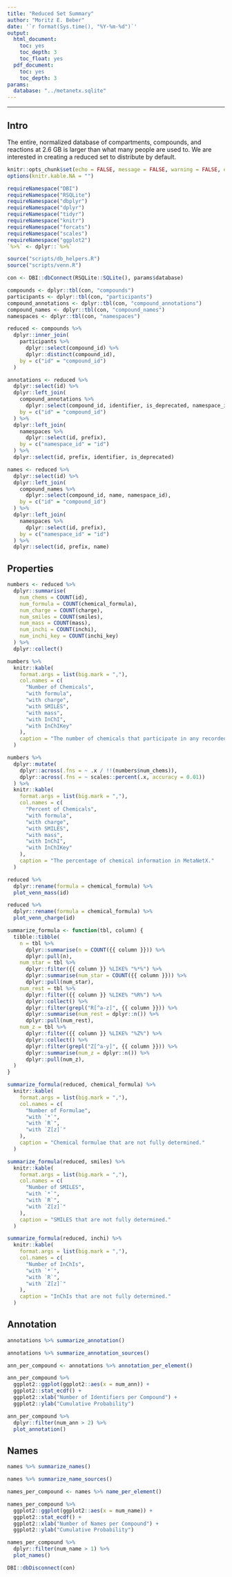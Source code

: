 ```yaml
---
title: "Reduced Set Summary"
author: "Moritz E. Beber"
date: '`r format(Sys.time(), "%Y-%m-%d")`'
output:
  html_document:
    toc: yes
    toc_depth: 3
    toc_float: yes
  pdf_document:
    toc: yes
    toc_depth: 3
params:
  database: "../metanetx.sqlite"
---
```


___

## Intro

The entire, normalized database of compartments, compounds, and reactions at 2.6 GB is larger than what many people are used to. We are interested in creating a reduced set to distribute by default.

```r
knitr::opts_chunk$set(echo = FALSE, message = FALSE, warning = FALSE, error = FALSE)
options(knitr.kable.NA = "")
```

```r
requireNamespace("DBI")
requireNamespace("RSQLite")
requireNamespace("dbplyr")
requireNamespace("dplyr")
requireNamespace("tidyr")
requireNamespace("knitr")
requireNamespace("forcats")
requireNamespace("scales")
requireNamespace("ggplot2")
`%>%` <- dplyr::`%>%`
```

```r
source("scripts/db_helpers.R")
source("scripts/venn.R")
```

```r
con <- DBI::dbConnect(RSQLite::SQLite(), params$database)
```

```r
compounds <- dplyr::tbl(con, "compounds")
participants <- dplyr::tbl(con, "participants")
compound_annotations <- dplyr::tbl(con, "compound_annotations")
compound_names <- dplyr::tbl(con, "compound_names")
namespaces <- dplyr::tbl(con, "namespaces")
```

```r
reduced <- compounds %>%
  dplyr::inner_join(
    participants %>%
      dplyr::select(compound_id) %>%
      dplyr::distinct(compound_id),
    by = c("id" = "compound_id")
  )
```

```r
annotations <- reduced %>%
  dplyr::select(id) %>%
  dplyr::left_join(
    compound_annotations %>%
      dplyr::select(compound_id, identifier, is_deprecated, namespace_id),
    by = c("id" = "compound_id")
  ) %>%
  dplyr::left_join(
    namespaces %>%
      dplyr::select(id, prefix),
    by = c("namespace_id" = "id")
  ) %>%
  dplyr::select(id, prefix, identifier, is_deprecated)
```

```r
names <- reduced %>%
  dplyr::select(id) %>%
  dplyr::left_join(
    compound_names %>%
      dplyr::select(compound_id, name, namespace_id),
    by = c("id" = "compound_id")
  ) %>%
  dplyr::left_join(
    namespaces %>%
      dplyr::select(id, prefix),
    by = c("namespace_id" = "id")
  ) %>%
  dplyr::select(id, prefix, name)
```

## Properties

```r
numbers <- reduced %>%
  dplyr::summarise(
    num_chems = COUNT(id),
    num_formula = COUNT(chemical_formula),
    num_charge = COUNT(charge),
    num_smiles = COUNT(smiles),
    num_mass = COUNT(mass),
    num_inchi = COUNT(inchi),
    num_inchi_key = COUNT(inchi_key)
  ) %>%
  dplyr::collect()
```


```r
numbers %>%
  knitr::kable(
    format.args = list(big.mark = ","),
    col.names = c(
      "Number of Chemicals",
      "with formula",
      "with charge",
      "with SMILES",
      "with mass",
      "with InChI",
      "with InChIKey"
    ),
    caption = "The number of chemicals that participate in any recorded reaction and their properties."
  )
```

```r
numbers %>%
  dplyr::mutate(
    dplyr::across(.fns = ~ .x / !!(numbers$num_chems)),
    dplyr::across(.fns = ~ scales::percent(.x, accuracy = 0.01))
  ) %>%
  knitr::kable(
    format.args = list(big.mark = ","),
    col.names = c(
      "Percent of Chemicals",
      "with formula",
      "with charge",
      "with SMILES",
      "with mass",
      "with InChI",
      "with InChIKey"
    ),
    caption = "The percentage of chemical information in MetaNetX."
  )
```

```r
reduced %>%
  dplyr::rename(formula = chemical_formula) %>%
  plot_venn_mass(id)
```

```r
reduced %>%
  dplyr::rename(formula = chemical_formula) %>%
  plot_venn_charge(id)
```

```r
summarize_formula <- function(tbl, column) {
  tibble::tibble(
    n = tbl %>%
      dplyr::summarise(n = COUNT({{ column }})) %>%
      dplyr::pull(n),
    num_star = tbl %>%
      dplyr::filter({{ column }} %LIKE% "%*%") %>%
      dplyr::summarise(num_star = COUNT({{ column }})) %>%
      dplyr::pull(num_star),
    num_rest = tbl %>%
      dplyr::filter({{ column }} %LIKE% "%R%") %>%
      dplyr::collect() %>%
      dplyr::filter(grepl("R[^a-z]", {{ column }})) %>%
      dplyr::summarise(num_rest = dplyr::n()) %>%
      dplyr::pull(num_rest),
    num_z = tbl %>%
      dplyr::filter({{ column }} %LIKE% "%Z%") %>%
      dplyr::collect() %>%
      dplyr::filter(grepl("Z[^a-y]", {{ column }})) %>%
      dplyr::summarise(num_z = dplyr::n()) %>%
      dplyr::pull(num_z),
  )
}
```

```r
summarize_formula(reduced, chemical_formula) %>%
  knitr::kable(
    format.args = list(big.mark = ","),
    col.names = c(
      "Number of Formulae",
      "with `*`",
      "with `R`",
      "with `Z[z]`"
    ),
    caption = "Chemical formulae that are not fully determined."
  )
```

```r
summarize_formula(reduced, smiles) %>%
  knitr::kable(
    format.args = list(big.mark = ","),
    col.names = c(
      "Number of SMILES",
      "with `*`",
      "with `R`",
      "with `Z[z]`"
    ),
    caption = "SMILES that are not fully determined."
  )
```

```r
summarize_formula(reduced, inchi) %>%
  knitr::kable(
    format.args = list(big.mark = ","),
    col.names = c(
      "Number of InChIs",
      "with `*`",
      "with `R`",
      "with `Z[z]`"
    ),
    caption = "InChIs that are not fully determined."
  )
```

## Annotation

```r
annotations %>% summarize_annotation()
```

```r
annotations %>% summarize_annotation_sources()
```

```r
ann_per_compound <- annotations %>% annotation_per_element()
```

```r
ann_per_compound %>%
  ggplot2::ggplot(ggplot2::aes(x = num_ann)) +
  ggplot2::stat_ecdf() +
  ggplot2::xlab("Number of Identifiers per Compound") +
  ggplot2::ylab("Cumulative Probability")
```

```r
ann_per_compound %>%
  dplyr::filter(num_ann > 2) %>%
  plot_annotation()
```

## Names

```r
names %>% summarize_names()
```

```r
names %>% summarize_name_sources()
```

```r
names_per_compound <- names %>% name_per_element()
```

```r
names_per_compound %>%
  ggplot2::ggplot(ggplot2::aes(x = num_name)) +
  ggplot2::stat_ecdf() +
  ggplot2::xlab("Number of Names per Compound") +
  ggplot2::ylab("Cumulative Probability")
```

```r
names_per_compound %>%
  dplyr::filter(num_name > 1) %>%
  plot_names()
```

```r
DBI::dbDisconnect(con)
```
